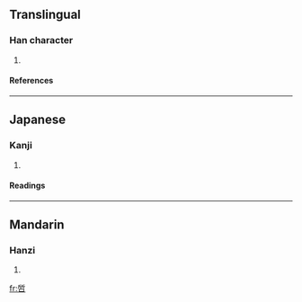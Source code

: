 ==Translingual==
===Han character===
{{Han char|rn=30|rad=口|as=08|sn=11|four=|canj=竹中口 (HLR)}}
# {{defn|Han}}
====References====
{{Han ref|kx=0196.261|dkj=03873|dj=0418.100|hdz=10643.020|uh=5560|ud=21856}}
----
==Japanese==
===Kanji===
{{ja-kanji|grade=|rs=口08}}
# {{defn|Japanese}} 
====Readings====
{{ja-readings|on=[[てつ]] (tetsu)|kun=[[さとい]] (satoi)}}
----
==Mandarin==
===Hanzi===
{{cmn-hanzi|pin=[[zhé]] (zhe2)|wg=che<sup>2</sup>}}
# {{defn|Mandarin}}

[[fr:啠]]